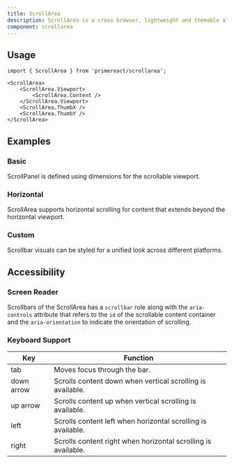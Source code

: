 ```yaml
---
title: ScrollArea
description: ScrollArea is a cross browser, lightweight and themable alternative to native browser scrollbar.
component: scrollarea
---
```


## Usage

```tsx
import { ScrollArea } from 'primereact/scrollarea';
```

```tsx
<ScrollArea>
    <ScrollArea.Viewport>
        <ScrollArea.Content />
    </ScrollArea.Viewport>
    <ScrollArea.ThumbX />
    <ScrollArea.ThumbY />
</ScrollArea>
```

## Examples

### Basic

ScrollPanel is defined using dimensions for the scrollable viewport.

<DocDemoViewer name="scrollarea:basic-demo" />

### Horizontal

ScrollArea supports horizontal scrolling for content that extends beyond the horizontal viewport.

<DocDemoViewer name="scrollarea:horizontal-demo" />

### Custom

Scrollbar visuals can be styled for a unified look across different platforms.

<DocDemoViewer name="scrollarea:custom-demo" />

## Accessibility

### Screen Reader

Scrollbars of the ScrollArea has a `scrollbar` role along with the `aria-controls` attribute that refers to the `id` of the scrollable content container and the `aria-orientation` to indicate the orientation of scrolling.

### Keyboard Support

| Key        | Function                                                      |
| ---------- | ------------------------------------------------------------- |
| tab        | Moves focus through the bar.                                  |
| down arrow | Scrolls content down when vertical scrolling is available.    |
| up arrow   | Scrolls content up when vertical scrolling is available.      |
| left       | Scrolls content left when horizontal scrolling is available.  |
| right      | Scrolls content right when horizontal scrolling is available. |
